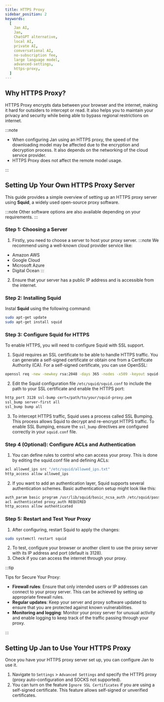 ```yaml
---
title: HTTPS Proxy
sidebar_position: 2
keywords:
  [
    Jan AI,
    Jan,
    ChatGPT alternative,
    local AI,
    private AI,
    conversational AI,
    no-subscription fee,
    large language model,
    advanced-settings,
    https-proxy,
  ]
---
```


<head>
    <title>HTTPS Proxy</title>
    <meta name="description" content="Learn how to set up an HTTPS proxy server for Jan AI to encrypt data between your browser and the internet, maintain privacy and security, and bypass regional restrictions.">
    <meta name="keywords" content="Jan AI, Jan, ChatGPT alternative, local AI, private AI, conversational AI, no-subscription fee, large language model, advanced-settings, https-proxy">
    <meta property="og:title" content="HTTPS Proxy">
    <meta property="og:description" content="Learn how to set up an HTTPS proxy server for Jan AI to encrypt data between your browser and the internet, maintain privacy and security, and bypass regional restrictions.">
    <meta property="og:image" content="https://yourwebsite.com/img/https-proxy.png">
    <meta property="og:url" content="https://yourwebsite.com/https-proxy">
    <meta name="twitter:card" content="summary_large_image">
    <meta name="twitter:title" content="HTTPS Proxy">
    <meta name="twitter:description" content="Learn how to set up an HTTPS proxy server for Jan AI to encrypt data between your browser and the internet, maintain privacy and security, and bypass regional restrictions.">
    <meta name="twitter:image" content="https://yourwebsite.com/img/https-proxy.png">
</head>

## Why HTTPS Proxy?

HTTPS Proxy encrypts data between your browser and the internet, making it hard for outsiders to intercept or read. It also helps you to maintain your privacy and security while being able to bypass regional restrictions on internet.

:::note

- When configuring Jan using an HTTPS proxy, the speed of the downloading model may be affected due to the encryption and decryption process. It also depends on the networking of the cloud service provider.
- HTTPS Proxy does not affect the remote model usage.

:::

## Setting Up Your Own HTTPS Proxy Server
This guide provides a simple overview of setting up an HTTPS proxy server using **Squid**, a widely used open-source proxy software.

:::note
Other software options are also available depending on your requirements.
:::

### Step 1: Choosing a Server
1. Firstly, you need to choose a server to host your proxy server.
:::note
We recommend using a well-known cloud provider service like:
- Amazon AWS
- Google Cloud
- Microsoft Azure
- Digital Ocean
:::

2. Ensure that your server has a public IP address and is accessible from the internet.

### Step 2: Installing Squid
Instal **Squid** using the following command:
```bash
sudo apt-get update
sudo apt-get install squid
```

### Step 3: Configure Squid for HTTPS

To enable HTTPS, you will need to configure Squid with SSL support.

1. Squid requires an SSL certificate to be able to handle HTTPS traffic. You can generate a self-signed certificate or obtain one from a Certificate Authority (CA). For a self-signed certificate, you can use OpenSSL:

```bash
openssl req -new -newkey rsa:2048 -days 365 -nodes -x509 -keyout squid-proxy.pem -out squid-proxy.pem
```

2. Edit the Squid configuration file `/etc/squid/squid.conf` to include the path to your SSL certificate and enable the HTTPS port:

```bash
http_port 3128 ssl-bump cert=/path/to/your/squid-proxy.pem
ssl_bump server-first all
ssl_bump bump all
```

3. To intercept HTTPS traffic, Squid uses a process called SSL Bumping. This process allows Squid to decrypt and re-encrypt HTTPS traffic. To enable SSL Bumping, ensure the `ssl_bump` directives are configured correctly in your `squid.conf` file.

### Step 4 (Optional): Configure ACLs and Authentication

1. You can define rules to control who can access your proxy. This is done by editing the squid.conf file and defining ACLs:

```bash
acl allowed_ips src "/etc/squid/allowed_ips.txt"
http_access allow allowed_ips
```

2. If you want to add an authentication layer, Squid supports several authentication schemes. Basic authentication setup might look like this:

```bash
auth_param basic program /usr/lib/squid/basic_ncsa_auth /etc/squid/passwords
acl authenticated proxy_auth REQUIRED
http_access allow authenticated
```

### Step 5: Restart and Test Your Proxy

1. After configuring, restart Squid to apply the changes:

```bash
sudo systemctl restart squid
```

2. To test, configure your browser or another client to use the proxy server with its IP address and port (default is 3128).
3. Check if you can access the internet through your proxy.

:::tip

Tips for Secure Your Proxy:
- **Firewall rules**: Ensure that only intended users or IP addresses can connect to your proxy server. This can be achieved by setting up appropriate firewall rules.
- **Regular updates**: Keep your server and proxy software updated to ensure that you are protected against known vulnerabilities.
- **Monitoring and logging**: Monitor your proxy server for unusual activity and enable logging to keep track of the traffic passing through your proxy.

::: 

## Setting Up Jan to Use Your HTTPS Proxy

Once you have your HTTPS proxy server set up, you can configure Jan to use it.
1. Navigate to `Settings` > `Advanced Settings` and specify the HTTPS proxy (proxy auto-configuration and SOCKS not supported).
2. You can turn on the feature `Ignore SSL Certificates` if you are using a self-signed certificate. This feature allows self-signed or unverified certificates.